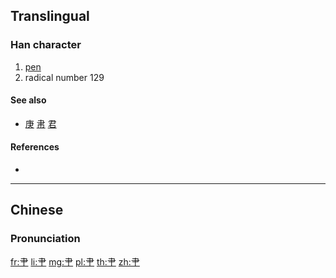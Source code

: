 {{character info/new}}
{{also|聿}}
==Translingual==

===Han character===
{{Han char|rn=129|rad=聿|as=00|sn=6|four=|canj=JS,SJ,XSJ}}

# [[pen]]
# radical number 129

====See also====
* {{l|mul|隶}} [[庚]] [[帇]] [[君]]

====References====
* {{Han ref|kx=0971.021|hdz=53166.021|uh=8080|ud=32896}}

----

==Chinese==
{{zh-forms}}

===Pronunciation===
{{zh-pron
|m=yù
|c=jyut6,leot6,wat6
|mc=
|oc=
|ma=
|cat=n
}}

[[fr:肀]]
[[li:肀]]
[[mg:肀]]
[[pl:肀]]
[[th:肀]]
[[zh:肀]]